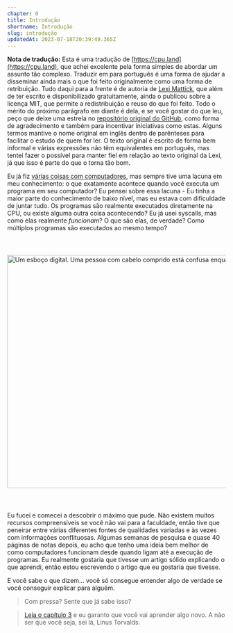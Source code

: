 ```yaml
---
chapter: 0
title: Introdução
shortname: Introdução
slug: introdução
updatedAt: 2023-07-18T20:39:49.365Z
---
```


**Nota de tradução:** Esta é uma tradução de [https://cpu.land](https://cpu.land), que achei excelente pela forma simples de abordar um assunto tão complexo. Traduzir em para português é uma forma de ajudar a disseminar ainda mais o que foi feito originalmente como uma forma de retribuição. Tudo daqui para a frente é de autoria de [Lexi Mattick](https://kognise.dev/), que além de ter escrito e disponibilizado gratuitamente, ainda o publicou sobre a licença MIT, que permite a redistribuição e reuso do que foi feito. Todo o mérito do próximo parágrafo em diante é dela, e se você gostar do que leu, peço que deixe uma estrela no [repositório original do GitHub](https://github.com/hackclub/putting-the-you-in-cpu/tree/main), como forma de agradecimento e também para incentivar iniciativas como estas. Alguns termos mantive o nome original em inglês dentro de parênteses para facilitar o estudo de quem for ler. O texto original é escrito de forma bem informal e várias expressões não têm equivalentes em português, mas tentei fazer o possível para manter fiel em relação ao texto original da Lexi, já que isso é parte do que o torna tão bom.

<!-- I’ve done a lot of things with computers, but I’ve always had a gap in my knowledge: what exactly happens when you run a program on your computer? I thought about this gap — I had most of the requisite low-level knowledge, but I was struggling to piece everything together. Are programs really executing directly on the CPU, or is something else going on? I’ve used syscalls, but how do they work? What are they, really? How do multiple programs run at the same time? -->

Eu já fiz [várias coisas com computadores](https://github.com/kognise), mas sempre tive uma lacuna em meu conhecimento: o que exatamente acontece quando você executa um programa em seu computador? Eu pensei sobre essa lacuna - Eu tinha a maior parte do conhecimento de baixo nível, mas eu estava com dificuldade de juntar tudo. Os programas são realmente executados diretamente na CPU, ou existe alguma outra coisa acontecendo? Eu já usei syscalls, mas como elas realmente *funcionam*? O que são elas, de verdade? Como múltiplos programas são executados ao mesmo tempo?

<!-- <img src='/images/writing-this-article.png' loading='eager' style='margin: 40px 0;' alt='A scrawled digital drawing. Someone with long hair is confused as they peer down at a computer ingesting binary. Suddenly, they have an idea! They start researching on a desktop computer with bad posture.' width='1708' height='536' /> -->

<img src='/images/writing-this-article.png' loading='eager' style='margin: 40px 0;' alt='Um esboço digital. Uma pessoa com cabelo comprido está confusa enquanto olha para baixo para um computador recebendo um binário. Do nada, tem uma ideia! Começa a pesquisar em um computador desktop em uma má póstura.' width='1708' height='536' />

<!-- I cracked and started figuring as much out as possible. There aren't many comprehensive systems resources if you aren't going to college, so I had to sift through tons of different sources of varying quality and sometimes conflicting information. A couple weeks of research and almost 40 pages of notes later, I think I have a much better idea of how computers work from startup to program execution. I would've killed for one solid article explaining what I learned, so I'm writing the article that I wished I had. -->

Eu fucei e comecei a descobrir o máximo que pude. Não existem muitos recursos compreensíveis se você não vai para a faculdade, então tive que peneirar entre várias diferentes fontes de qualidades variadas e às vezes com informações conflituosas. Algumas semanas de pesquisa e quase 40 páginas de notas depois, eu acho que tenho uma ideia bem melhor de como computadores funcionam desde quando ligam até a execução de programas. Eu realmente gostaria que tivesse um artigo sólido explicando o que aprendi, então estou escrevendo o artigo que eu gostaria que tivesse.

<!-- And you know what they say... you only truly understand something if you can explain it to someone else. -->

E você sabe o que dizem... você só consegue entender algo de verdade se você conseguir explicar para alguém.

<!-- > In a hurry? Feel like you know this stuff already? -->
> Com pressa? Sente que já sabe isso?
>
<!-- > [Read chapter 3](/how-to-run-a-program) and I guarantee you will learn something new. Unless you're like, Linus Torvalds himself. -->

> [Leia o capítulo 3](/how-to-run-a-program) e eu garanto que você vai aprender algo novo. A não ser que você seja, sei lá, Linus Torvalds.
